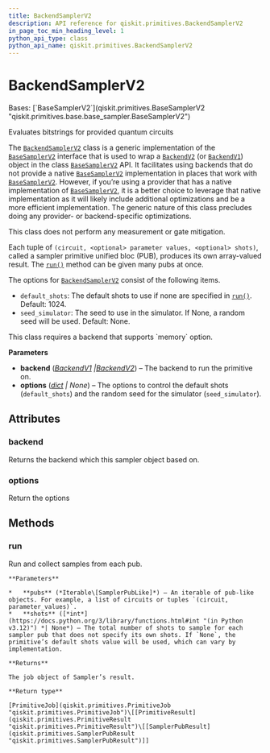 ```yaml
---
title: BackendSamplerV2
description: API reference for qiskit.primitives.BackendSamplerV2
in_page_toc_min_heading_level: 1
python_api_type: class
python_api_name: qiskit.primitives.BackendSamplerV2
---
```


# BackendSamplerV2

<Class id="qiskit.primitives.BackendSamplerV2" isDedicatedPage={true} github="https://github.com/Qiskit/qiskit/tree/main/qiskit/primitives/backend_sampler_v2.py#L65-L225" signature="qiskit.primitives.BackendSamplerV2(*, backend, options=None)" modifiers="class">
  Bases: [`BaseSamplerV2`](qiskit.primitives.BaseSamplerV2 "qiskit.primitives.base.base_sampler.BaseSamplerV2")

  Evaluates bitstrings for provided quantum circuits

  The [`BackendSamplerV2`](#qiskit.primitives.BackendSamplerV2 "qiskit.primitives.BackendSamplerV2") class is a generic implementation of the [`BaseSamplerV2`](qiskit.primitives.BaseSamplerV2 "qiskit.primitives.BaseSamplerV2") interface that is used to wrap a [`BackendV2`](qiskit.providers.BackendV2 "qiskit.providers.BackendV2") (or [`BackendV1`](qiskit.providers.BackendV1 "qiskit.providers.BackendV1")) object in the class [`BaseSamplerV2`](qiskit.primitives.BaseSamplerV2 "qiskit.primitives.BaseSamplerV2") API. It facilitates using backends that do not provide a native [`BaseSamplerV2`](qiskit.primitives.BaseSamplerV2 "qiskit.primitives.BaseSamplerV2") implementation in places that work with [`BaseSamplerV2`](qiskit.primitives.BaseSamplerV2 "qiskit.primitives.BaseSamplerV2"). However, if you’re using a provider that has a native implementation of [`BaseSamplerV2`](qiskit.primitives.BaseSamplerV2 "qiskit.primitives.BaseSamplerV2"), it is a better choice to leverage that native implementation as it will likely include additional optimizations and be a more efficient implementation. The generic nature of this class precludes doing any provider- or backend-specific optimizations.

  This class does not perform any measurement or gate mitigation.

  Each tuple of `(circuit, <optional> parameter values, <optional> shots)`, called a sampler primitive unified bloc (PUB), produces its own array-valued result. The [`run()`](#qiskit.primitives.BackendSamplerV2.run "qiskit.primitives.BackendSamplerV2.run") method can be given many pubs at once.

  The options for [`BackendSamplerV2`](#qiskit.primitives.BackendSamplerV2 "qiskit.primitives.BackendSamplerV2") consist of the following items.

  *   `default_shots`: The default shots to use if none are specified in [`run()`](#qiskit.primitives.BackendSamplerV2.run "qiskit.primitives.BackendSamplerV2.run"). Default: 1024.
  *   `seed_simulator`: The seed to use in the simulator. If None, a random seed will be used. Default: None.

  <Admonition title="Note" type="note">
    This class requires a backend that supports `memory` option.
  </Admonition>

  **Parameters**

  *   **backend** ([*BackendV1*](qiskit.providers.BackendV1 "qiskit.providers.BackendV1")  *|*[*BackendV2*](qiskit.providers.BackendV2 "qiskit.providers.BackendV2")) – The backend to run the primitive on.
  *   **options** ([*dict*](https://docs.python.org/3/library/stdtypes.html#dict "(in Python v3.12)") *| None*) – The options to control the default shots (`default_shots`) and the random seed for the simulator (`seed_simulator`).

  ## Attributes

  ### backend

  <Attribute id="qiskit.primitives.BackendSamplerV2.backend">
    Returns the backend which this sampler object based on.
  </Attribute>

  ### options

  <Attribute id="qiskit.primitives.BackendSamplerV2.options">
    Return the options
  </Attribute>

  ## Methods

  ### run

  <Function id="qiskit.primitives.BackendSamplerV2.run" github="https://github.com/Qiskit/qiskit/tree/main/qiskit/primitives/backend_sampler_v2.py#L125-L134" signature="run(pubs, *, shots=None)">
    Run and collect samples from each pub.

    **Parameters**

    *   **pubs** (*Iterable\[SamplerPubLike]*) – An iterable of pub-like objects. For example, a list of circuits or tuples `(circuit, parameter_values)`.
    *   **shots** ([*int*](https://docs.python.org/3/library/functions.html#int "(in Python v3.12)") *| None*) – The total number of shots to sample for each sampler pub that does not specify its own shots. If `None`, the primitive’s default shots value will be used, which can vary by implementation.

    **Returns**

    The job object of Sampler’s result.

    **Return type**

    [PrimitiveJob](qiskit.primitives.PrimitiveJob "qiskit.primitives.PrimitiveJob")\[[PrimitiveResult](qiskit.primitives.PrimitiveResult "qiskit.primitives.PrimitiveResult")\[[SamplerPubResult](qiskit.primitives.SamplerPubResult "qiskit.primitives.SamplerPubResult")]]
  </Function>
</Class>

